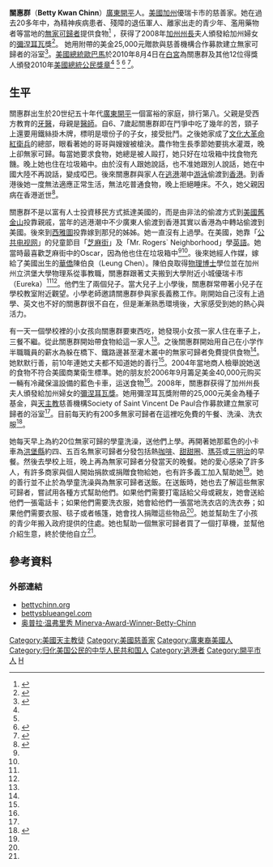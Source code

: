 {{Infobox Biography
| subject_name   = 關惠群 
| image_name     = 
| image_size     = 
| image_caption  = 
| date_of_birth  = 待查
| place_of_birth = {{CHN}}[[廣東|廣東]][[開平市|開平]]
| date_of_death  = 
| place_of_death = 
| occupation     = 美國慈善家
}}

'''關惠群'''（'''Betty Kwan Chinn'''{{BD|1950年代|?|||catIdx=G}}）[[廣東|廣東]][[開平市|開平]]人。[[美國|美國]][[加州|加州]]優瑞卡市的慈善家。她在過去20多年中，為精神疾病患者、殘障的退伍軍人、離家出走的青少年、濫用藥物者等當地的[[露宿者|無家可歸者]]提供食物<ref name="中新社">{{cite news
|url=http://news.sina.com.hk/cgi-bin/nw/show.cgi/32/1/1/1810776/1.html
|title=美華裔行善獲頒總統公民獎
|date=2010-08-04
}}{{Dead link|date=2019年7月 |bot=InternetArchiveBot |fix-attempted=yes }}</ref>
，获得了2008年[[加利福尼亞州州長|加州州長]]夫人頒發給加州婦女的[[彌涅耳瓦|彌涅耳瓦]]獎<ref>{{cite news
 |url          = http://www.times-standard.com/localnews/ci_10754188
 |title        = Minerva Award winner Betty Chinn talks about the award, and her passion
 |publisher    = Time-Standard
 |author       = Thadeus Greenson
 |date         = 2008-10-18
 |access-date  = 2010-08-04
 |archive-url  = https://web.archive.org/web/20081021040241/http://www.times-standard.com/localnews/ci_10754188#
 |archive-date = 2008-10-21
 |dead-url     = yes
}}</ref>。
她用附帶的美金25,000元贈款與慈善機構合作募款建立無家可歸者的浴室<ref name="TS">{{cite news
 |url          = http://www.times-standard.com/ci_15672258
 |title        = A presidential honor: Eureka's Betty Chinn to be honored at White House
 |date         = 2010-08-03
 |author       = Thadeus Greenson
 |access-date  = 2010-08-04
 |archive-url  = https://web.archive.org/web/20120427054440/http://www.times-standard.com/ci_15672258#
 |archive-date = 2012-04-27
 |dead-url     = yes
}}</ref>。[[美國總統|美國總統]][[歐巴馬|歐巴馬]]於2010年8月4日在[[白宮|白宮]]為關惠群及其他12位得獎人頒發2010年[[美國|美國]][[總統公民獎章|總統公民獎章]]<ref name="中新社"/>
<ref name="TS"/>
<ref name="聯合報">{{cite news
|url=http://udn.com/NEWS/WORLD/WOR6/5765556.shtml
|title=華裔關惠群行善 歐巴馬頒獎
|publisher=[[聯合報|聯合報]]
|author=林寶慶
|date=2010-08-04
|accessdate=2010-08-04}}</ref>
<ref>
{{cite news
|url=http://content.usatoday.com/communities/theoval/post/2010/08/obama-2010-citizens-medal/1
|title=Obama honors those who 'find a wrong and right it'
|date=2010-08-04
|author=David Jackson
}}</ref>。

== 生平 ==
關惠群出生於20世纪五十年代[[廣東|廣東]][[开平市|開平]]一個富裕的家庭，排行第八。父親是受西方教育的[[牙醫|牙醫]]，母親是[[醫師|醫師]]。自6、7歲起關惠群即在鬥爭中吃了幾年的苦，頸子上還要用鐵絲掛木牌，標明是壞份子的子女，接受批鬥。之後她家成了[[文化大革命|文化大革命]][[紅衛兵|紅衛兵]]的總部，眼看著她的哥哥與嫂嫂被槍決。農作物生長季節她要挑水灌溉，晚上卻無家可歸。每當她要求食物，她總是被人毆打，她只好在垃圾箱中找食物充饑。晚上她也住在垃圾箱中。由於沒有人跟她說話，也不准她跟別人說話，她在中國大陸不再說話，變成啞巴。後來關惠群與家人在[[逃港|逃港]]潮中[[游泳|游泳]]偷渡到[[香港|香港]]。到香港後她一度無法適應正常生活，無法吃普通食物，晚上拒絕睡床。不久，她父親因病在香港逝世<ref name="USC">
{{cite web
|url=http://www.uscatholic.org/culture/social-justice/2010/07/second-helping-betty-chinn-serves-poor
|title=Second helping: Betty Chinn serves the poor
|author=Mary Thibodeaux Lentz
|date=2010-07-15
}}</ref>。

關惠群不是以富有人士投資移民方式抵達美國的，而是由非法的偷渡方式到[[美國|美國]][[舊金山|舊金山]]投靠親戚，當年的逃港潮中不少廣東人偷渡到香港其實以香港為中轉站偷渡到美國。後來到[[西雅圖|西雅圖]]投靠嫁到那兒的姊姊。她一直沒有上過學。在美國，她靠「[[公共电视网|公共电视网]]」的兒童節目「[[芝麻街|芝麻街]]」及「Mr. Rogers` Neighborhood」學[[英語|英語]]。她當時最喜歡芝麻街中的Oscar，因為他也住在垃圾箱中<ref name="聯合報"/><ref name="USC"/>。後來她經人作媒，嫁給了美國出生的[[華僑|華僑]]陳伯良（Leung Chen）。陳伯良取得[[物理|物理]][[博士|博士]]學位並在加州州立洪堡大學物理系從事教職，關惠群跟著丈夫搬到大學附近小城優瑞卡市（Eureka）<ref name="聯合報"/><ref name="USC"/>。他們生了兩個兒子。當大兒子上小學後，關惠群常帶著小兒子在學校教室附近觀望。小學老師邀請關惠群參與家長義務工作。剛開始自己沒有上過學、英文也不好的關惠群很不自在，但是漸漸熟悉環境後，大家感受到她的熱心與活力。 

有一天一個學校裡的小女孩向關惠群要東西吃，她發現小女孩一家人住在車子上，三餐不繼。從此關惠群開始帶食物給這一家人<ref name="USC"/>。之後關惠群開始用自己在小学作半職職員的薪水為躲在橋下、鐵路邊甚至灌木叢中的無家可歸者免費提供食物<ref name="聯合報"/>。她默默行善，前10年連她丈夫都不知道她的善行<ref name="聯合報"/>。2004年當地商人檢舉說她送的食物不符合美國商業衛生標準。她的朋友於2006年9月籌足美金40,000元购买一輛有冷藏保溫設備的藍色卡車，运送食物<ref name="USC"/>。2008年，關惠群获得了加州州長夫人頒發給加州婦女的[[彌涅耳瓦獎|彌涅耳瓦獎]]。她用彌涅耳瓦獎附帶的25,000元美金為種子基金，與[[天主教|天主教]]慈善機構Society of Saint Vincent De Paul合作募款建立無家可歸者的浴室<ref name="TS"/>。目前每天約有200多無家可歸者在這裡吃免費的午餐、洗澡、洗衣服<ref>
{{cite news
 |url   = http://kiem-tv.com/node/853
 |title = Betty Chinn Is Back Home After Receiving An Award From President Obama
 |date  = 2010-08-06
}}{{dead link|date=2018年5月 |bot=InternetArchiveBot |fix-attempted=yes }}</ref>。

她每天早上為約20位無家可歸的學童洗澡，送他們上學。再開著她那藍色的小卡車為[[洪堡縣|洪堡縣]]約四、五百名無家可歸者分發包括熱[[咖啡|咖啡]]、[[甜甜圈|甜甜圈]]、[[瑪芬|瑪芬]]或[[三明治|三明治]]的早餐。然後去學校上班，晚上再為無家可歸者分發當天的晚餐。她的愛心感染了許多人，有許多商家與個人開始捐款或捐贈食物給她，也有許多義工加入幫助她<ref name="USC"/>。她的善行並不止於為學童洗澡與為無家可歸者送飯。在送飯時，她也去了解這些無家可歸者，嘗試用各種方式幫助他們。如果他們需要打電話給父母或親友，她會送給他們一張電話卡；如果他們需要洗衣服，她會給他們一張當地洗衣店的洗衣券；如果他們需要衣服、毯子或者帳篷，她會找人捐贈這些物品<ref name="中新社"/>。她並幫助生了小孩的青少年搬入政府提供的住處。她也幫助一個無家可歸者買了一個打草機，並幫他介紹生意，終於使他自立<ref name="TS"/>。

== 參考資料 ==
{{reflist}}

=== 外部連結 ===
*[http://bettychinn.org/ bettychinn.org]
*[https://web.archive.org/web/20100120024012/http://www.bettysblueangel.com/Joomla/index.php?option=com_frontpage&Itemid=1 bettysblueangel.com]
*[http://www.oprah.com/oprahshow/Minerva-Award-Winner-Betty-Chinn 奥普拉·温弗里秀 Minerva-Award-Winner-Betty-Chinn]

[[Category:美國天主教徒|Category:美國天主教徒]]
[[Category:美國慈善家|Category:美國慈善家]]
[[Category:廣東裔美國人|Category:廣東裔美國人]]
[[Category:归化美国公民的中华人民共和国人|Category:归化美国公民的中华人民共和国人]]
[[Category:逃港者|Category:逃港者]]
[[Category:開平市人|Category:開平市人]]
[[Category:關姓|H]]